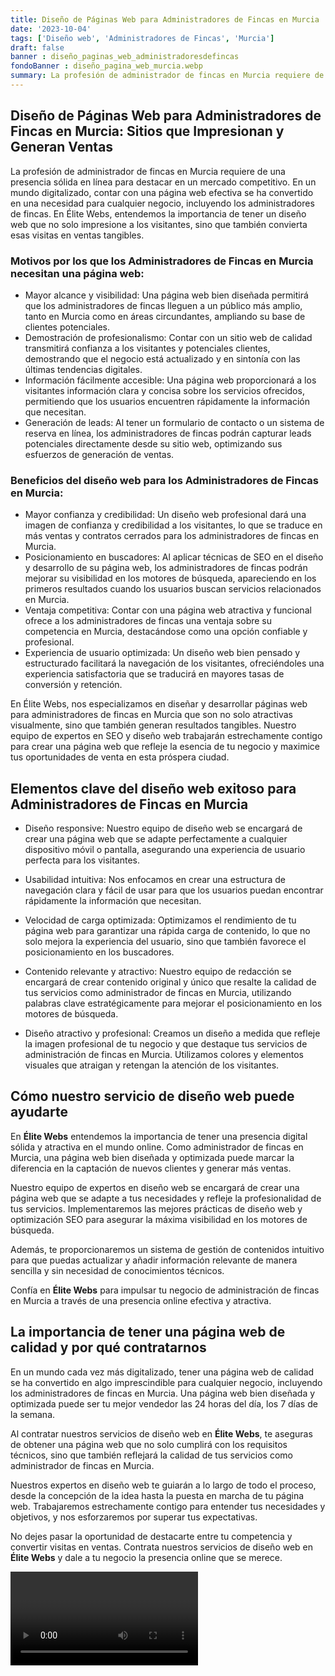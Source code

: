 ```yaml
---
title: Diseño de Páginas Web para Administradores de Fincas en Murcia
date: '2023-10-04'
tags: ['Diseño web', 'Administradores de Fincas', 'Murcia']
draft: false
banner : diseño_paginas_web_administradoresdefincas
fondoBanner : diseño_pagina_web_murcia.webp
summary: La profesión de administrador de fincas en Murcia requiere de una presencia sólida en línea para destacar en un mercado competitivo. En un mundo digitalizado, contar con una página web efectiva se ha convertido en una necesidad para cualquier negocio, incluyendo los administradores de fincas. En Élite Webs, entendemos la importancia de tener un diseño web que no solo impresione a los visitantes, sino que también convierta esas visitas en ventas tangibles.
---
```


## Diseño de Páginas Web para Administradores de Fincas en Murcia: Sitios que Impresionan y Generan Ventas

La profesión de administrador de fincas en Murcia requiere de una presencia sólida en línea para destacar en un mercado competitivo. En un mundo digitalizado, contar con una página web efectiva se ha convertido en una necesidad para cualquier negocio, incluyendo los administradores de fincas. En Élite Webs, entendemos la importancia de tener un diseño web que no solo impresione a los visitantes, sino que también convierta esas visitas en ventas tangibles.

### Motivos por los que los Administradores de Fincas en Murcia necesitan una página web:
- Mayor alcance y visibilidad: Una página web bien diseñada permitirá que los administradores de fincas lleguen a un público más amplio, tanto en Murcia como en áreas circundantes, ampliando su base de clientes potenciales.
- Demostración de profesionalismo: Contar con un sitio web de calidad transmitirá confianza a los visitantes y potenciales clientes, demostrando que el negocio está actualizado y en sintonía con las últimas tendencias digitales.
- Información fácilmente accesible: Una página web proporcionará a los visitantes información clara y concisa sobre los servicios ofrecidos, permitiendo que los usuarios encuentren rápidamente la información que necesitan.
- Generación de leads: Al tener un formulario de contacto o un sistema de reserva en línea, los administradores de fincas podrán capturar leads potenciales directamente desde su sitio web, optimizando sus esfuerzos de generación de ventas.

### Beneficios del diseño web para los Administradores de Fincas en Murcia:
- Mayor confianza y credibilidad: Un diseño web profesional dará una imagen de confianza y credibilidad a los visitantes, lo que se traduce en más ventas y contratos cerrados para los administradores de fincas en Murcia.
- Posicionamiento en buscadores: Al aplicar técnicas de SEO en el diseño y desarrollo de su página web, los administradores de fincas podrán mejorar su visibilidad en los motores de búsqueda, apareciendo en los primeros resultados cuando los usuarios buscan servicios relacionados en Murcia.
- Ventaja competitiva: Contar con una página web atractiva y funcional ofrece a los administradores de fincas una ventaja sobre su competencia en Murcia, destacándose como una opción confiable y profesional.
- Experiencia de usuario optimizada: Un diseño web bien pensado y estructurado facilitará la navegación de los visitantes, ofreciéndoles una experiencia satisfactoria que se traducirá en mayores tasas de conversión y retención.

En Élite Webs, nos especializamos en diseñar y desarrollar páginas web para administradores de fincas en Murcia que son no solo atractivas visualmente, sino que también generan resultados tangibles. Nuestro equipo de expertos en SEO y diseño web trabajarán estrechamente contigo para crear una página web que refleje la esencia de tu negocio y maximice tus oportunidades de venta en esta próspera ciudad.

<GifSeo />

<Cta />

## Elementos clave del diseño web exitoso para Administradores de Fincas en Murcia

- Diseño responsive: Nuestro equipo de diseño web se encargará de crear una página web que se adapte perfectamente a cualquier dispositivo móvil o pantalla, asegurando una experiencia de usuario perfecta para los visitantes.

- Usabilidad intuitiva: Nos enfocamos en crear una estructura de navegación clara y fácil de usar para que los usuarios puedan encontrar rápidamente la información que necesitan.

- Velocidad de carga optimizada: Optimizamos el rendimiento de tu página web para garantizar una rápida carga de contenido, lo que no solo mejora la experiencia del usuario, sino que también favorece el posicionamiento en los buscadores.

- Contenido relevante y atractivo: Nuestro equipo de redacción se encargará de crear contenido original y único que resalte la calidad de tus servicios como administrador de fincas en Murcia, utilizando palabras clave estratégicamente para mejorar el posicionamiento en los motores de búsqueda.

- Diseño atractivo y profesional: Creamos un diseño a medida que refleje la imagen profesional de tu negocio y que destaque tus servicios de administración de fincas en Murcia. Utilizamos colores y elementos visuales que atraigan y retengan la atención de los visitantes.

## Cómo nuestro servicio de diseño web puede ayudarte

En **Élite Webs** entendemos la importancia de tener una presencia digital sólida y atractiva en el mundo online. Como administrador de fincas en Murcia, una página web bien diseñada y optimizada puede marcar la diferencia en la captación de nuevos clientes y generar más ventas.

Nuestro equipo de expertos en diseño web se encargará de crear una página web que se adapte a tus necesidades y refleje la profesionalidad de tus servicios. Implementaremos las mejores prácticas de diseño web y optimización SEO para asegurar la máxima visibilidad en los motores de búsqueda.

Además, te proporcionaremos un sistema de gestión de contenidos intuitivo para que puedas actualizar y añadir información relevante de manera sencilla y sin necesidad de conocimientos técnicos.

Confía en **Élite Webs** para impulsar tu negocio de administración de fincas en Murcia a través de una presencia online efectiva y atractiva.

## La importancia de tener una página web de calidad y por qué contratarnos

En un mundo cada vez más digitalizado, tener una página web de calidad se ha convertido en algo imprescindible para cualquier negocio, incluyendo los administradores de fincas en Murcia. Una página web bien diseñada y optimizada puede ser tu mejor vendedor las 24 horas del día, los 7 días de la semana.

Al contratar nuestros servicios de diseño web en **Élite Webs**, te aseguras de obtener una página web que no solo cumplirá con los requisitos técnicos, sino que también reflejará la calidad de tus servicios como administrador de fincas en Murcia.

Nuestros expertos en diseño web te guiarán a lo largo de todo el proceso, desde la concepción de la idea hasta la puesta en marcha de tu página web. Trabajaremos estrechamente contigo para entender tus necesidades y objetivos, y nos esforzaremos por superar tus expectativas.

No dejes pasar la oportunidad de destacarte entre tu competencia y convertir visitas en ventas. Contrata nuestros servicios de diseño web en **Élite Webs** y dale a tu negocio la presencia online que se merece.

<Video />

<CtaBot job='Administradores de Fincas' city='Murcia'/>

<Gmaps query='Murcia+españa+maps' />